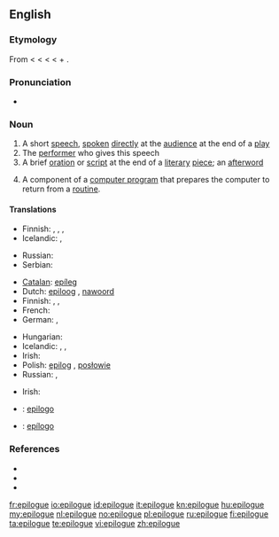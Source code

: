 ==English==

===Etymology===
From {{etyl|fr}} {{term|lang=fr|épilogue}} < {{etyl|la}} {{term|lang=la|epilogus}} < {{etyl|grc}} {{term|lang=grc|ἐπίλογος||a conclusion, peroration of a speech, epilogue of a play}} < {{term|lang=grc|ἐπιλέγειν||say in addition}} < {{term|lang=grc|ἐπί||in addition}} + {{term|lang=grc|λέγειν||to say}}.

===Pronunciation===
* {{IPA|/ˈep.ɪ.l.ɒɡ/}}

===Noun===
{{wikipedia}}
{{en-noun}}

# A short [[speech]], [[spoken]] [[directly]] at the [[audience]] at the end of a [[play]]
# The [[performer]] who gives this speech
# A brief [[oration]] or [[script]] at the end of a [[literary]] [[piece]]; an [[afterword]]
# {{computing}} A component of a [[computer program]] that prepares the computer to return from a [[routine]].

====Translations====
{{trans-top|short speech at the end of a play}}
* Finnish: {{t|fi|loppusanat|p}}, {{t|fi|älkisanat|p}}, {{t|fi|epilogi}}, {{t|fi|loppunäytös}}
* Icelandic: {{t|is|lokaorð|n|p}}, {{t|is|niðurlagsorð|n|p}}
{{trans-mid}}
* Russian: {{t|ru|эпилог|m|tr=epilóg}}
* Serbian: {{t-|sr|pogovor|m}}
{{trans-bottom}}

{{trans-top|the performer who gives this speech}}
{{trans-mid}}
{{trans-bottom}}

{{trans-top|a brief oration or script at the end of a literary piece}}
* [[Catalan]]: [[epíleg]] {{m}}
* Dutch: [[epiloog]] {{n}}, [[nawoord]] {{n}}
* Finnish: {{t+|fi|epilogi}}, {{t+|fi|jälkikirjoitus}}, {{t-|fi|loppusanat}}
* French: {{t+|fr|épilogue}}
* German: {{t-|de|Epilog|m}}, {{t-|de|Nachwort|n}}
{{trans-mid}}
* Hungarian: {{t|hu|utószó}}
* Icelandic: {{t|is|lokaorð|n|p}},  {{t+|is|eftirmáli|m}},  {{t|is|niðurlagsorð|n|p}}
* Irish: {{t-|ga|iarfhocal|m|xs=Irish}}
* Polish: [[epilog]] {{m}}, [[posłowie]] {{n}}
* Russian: {{t|ru|эпилог|m|tr=epilóg}}, {{t|ru|послесловие|n|tr=posl'eslóvije}}
{{trans-bottom}}

{{trans-top|a component of a computer program that prepares the computer to return from a routine}}
* Irish: {{t-|ga|iarfhocal|m|xs=Irish}}
{{trans-mid}}
{{trans-bottom}}

{{checktrans-top}}
* {{ttbc|ia}}: [[epilogo]]
* {{ttbc|es}}: [[epílogo]] {{m}}
{{trans-bottom}}

===References===
* {{R:Century 1911}}
* {{R:Webster 1913}}
* {{R:OneLook}}

[[fr:epilogue]]
[[io:epilogue]]
[[id:epilogue]]
[[it:epilogue]]
[[kn:epilogue]]
[[hu:epilogue]]
[[my:epilogue]]
[[nl:epilogue]]
[[no:epilogue]]
[[pl:epilogue]]
[[ru:epilogue]]
[[fi:epilogue]]
[[ta:epilogue]]
[[te:epilogue]]
[[vi:epilogue]]
[[zh:epilogue]]